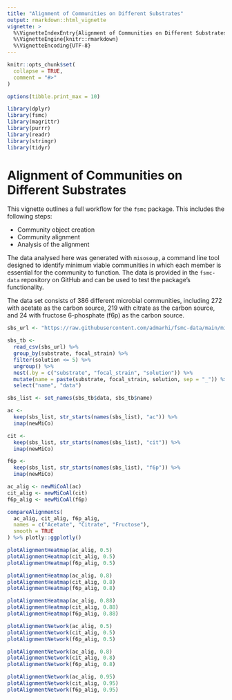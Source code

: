 ```yaml
---
title: "Alignment of Communities on Different Substrates"
output: rmarkdown::html_vignette
vignette: >
  %\VignetteIndexEntry{Alignment of Communities on Different Substrates}
  %\VignetteEngine{knitr::rmarkdown}
  %\VignetteEncoding{UTF-8}
---
```


```r
knitr::opts_chunk$set(
  collapse = TRUE,
  comment = "#>"
)

options(tibble.print_max = 10)
```

```r
library(dplyr)
library(fsmc)
library(magrittr)
library(purrr)
library(readr)
library(stringr)
library(tidyr)
```

# Alignment of Communities on Different Substrates


This vignette outlines a full workflow for the `fsmc` package. This includes the following steps:

- Community object creation
- Community alignment 
- Analysis of the alignment


The data analysed here was generated with `misosoup`, a command line tool designed to identify minimum viable communities in which each member is essential for the community to function. The data is provided in the `fsmc-data` repository on GitHub and can be used to test the package's functionality. 

The data set consists of 386 different microbial communities, including 272 with acetate as the carbon source, 219 with citrate as the carbon source, and 24 with fructose 6-phosphate (f6p) as the carbon source. 


```r
sbs_url <- "https://raw.githubusercontent.com/admarhi/fsmc-data/main/misosoup/substrate.csv"

sbs_tb <- 
  read_csv(sbs_url) %>%
  group_by(substrate, focal_strain) %>% 
  filter(solution <= 5) %>% 
  ungroup() %>% 
  nest(.by = c("substrate", "focal_strain", "solution")) %>% 
  mutate(name = paste(substrate, focal_strain, solution, sep = "_")) %>% 
  select("name", "data")
```


```r
sbs_list <- set_names(sbs_tb$data, sbs_tb$name)
```


```r
ac <- 
  keep(sbs_list, str_starts(names(sbs_list), "ac")) %>%
  imap(newMiCo)

cit <- 
  keep(sbs_list, str_starts(names(sbs_list), "cit")) %>% 
  imap(newMiCo)

f6p <- 
  keep(sbs_list, str_starts(names(sbs_list), "f6p")) %>%
  imap(newMiCo)
```


```r
ac_alig <- newMiCoAl(ac)
cit_alig <- newMiCoAl(cit)
f6p_alig <- newMiCoAl(f6p)
```

```r
compareAlignments(
  ac_alig, cit_alig, f6p_alig,
  names = c("Acetate", "Citrate", "Fructose"),
  smooth = TRUE
) %>% plotly::ggplotly()
```


```r
plotAlignmentHeatmap(ac_alig, 0.5)
plotAlignmentHeatmap(cit_alig, 0.5)
plotAlignmentHeatmap(f6p_alig, 0.5)

plotAlignmentHeatmap(ac_alig, 0.8)
plotAlignmentHeatmap(cit_alig, 0.8)
plotAlignmentHeatmap(f6p_alig, 0.8)

plotAlignmentHeatmap(ac_alig, 0.88)
plotAlignmentHeatmap(cit_alig, 0.88)
plotAlignmentHeatmap(f6p_alig, 0.88)
```


```r
plotAlignmentNetwork(ac_alig, 0.5)
plotAlignmentNetwork(cit_alig, 0.5)
plotAlignmentNetwork(f6p_alig, 0.5)

plotAlignmentNetwork(ac_alig, 0.8)
plotAlignmentNetwork(cit_alig, 0.8)
plotAlignmentNetwork(f6p_alig, 0.8)

plotAlignmentNetwork(ac_alig, 0.95)
plotAlignmentNetwork(cit_alig, 0.95)
plotAlignmentNetwork(f6p_alig, 0.95)
```


